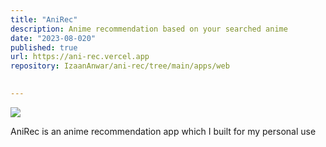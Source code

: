 ```yaml
---
title: "AniRec"
description: Anime recommendation based on your searched anime
date: "2023-08-020"
published: true
url: https://ani-rec.vercel.app
repository: IzaanAnwar/ani-rec/tree/main/apps/web

  
---
```

[![](/ani-rec.png)](https://ani-rec.vercel.app)


AniRec is an anime recommendation app which I built for my personal use
